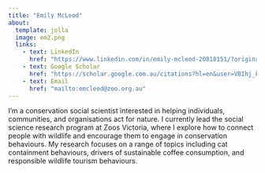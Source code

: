 ```yaml
---
title: "Emily McLeod"
about:
  template: jolla
  image: em2.png
  links:
    - text: LinkedIn
      href: "https://www.linkedin.com/in/emily-mcleod-20818151/?originalSubdomain=au"
    - text: Google Scholar
      href: "https://scholar.google.com.au/citations?hl=en&user=VBIhj_kAAAAJ&view_op=list_works&sortby=pubdate"
    - text: Email
      href: "mailto:emcleod@zoo.org.au"
---
```


I’m a conservation social scientist interested in helping individuals, communities, and organisations act for nature. I currently lead the social science research program at Zoos Victoria, where I explore how to connect people with wildlife and encourage them to engage in conservation behaviours. My research focuses on a range of topics including cat containment behaviours, drivers of sustainable coffee consumption, and responsible wildlife tourism behaviours.
